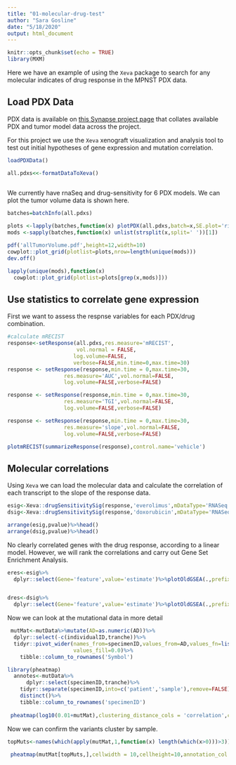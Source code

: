 ```yaml
---
title: "01-molecular-drug-test"
author: "Sara Gosline"
date: "5/18/2020"
output: html_document
---
```


```r
knitr::opts_chunk$set(echo = TRUE)
library(MXM)
```

Here we have an example of using the `Xeva` package to search for any molecular indicates of drug response in the MPNST PDX data.

## Load PDX Data

PDX data is available on [this Synapse project page](https://www.synapse.org/#!Synapse:syn21984813/wiki/602362) that collates available PDX and tumor model data across the project.

For this project we use the `Xeva` xenograft visualization and analysis tool to test out initial hypotheses of gene expression and mutation correlation.

```r

loadPDXData()

all.pdxs<<-formatDataToXeva()
 

```
We currently have rnaSeq and drug-sensitivity for 6 PDX models. We can plot the tumor volume data is shown here.

```r

batches=batchInfo(all.pdxs)

plots <-lapply(batches,function(x) plotPDX(all.pdxs,batch=x,SE.plot='ribbon',vol.normal=FALSE,title=x,control.name='vehicle'))
mods <-sapply(batches,function(x) unlist(strsplit(x,split=' '))[1])

pdf('allTumorVolume.pdf',height=12,width=10)
cowplot::plot_grid(plotlist=plots,nrow=length(unique(mods)))
dev.off()

lapply(unique(mods),function(x)
  cowplot::plot_grid(plotlist=plots[grep(x,mods)]))

```

## Use statistics to correlate gene expression


First we want to assess the respnse variables for each PDX/drug combination. 

```r
#calculate mRECIST
response<-setResponse(all.pdxs,res.measure='mRECIST',
                      vol.normal = FALSE,
                     log.volume=FALSE,
                     verbose=FALSE,min.time=0,max.time=30)
response <- setResponse(response,min.time = 0,max.time=30,
                  res.measure='AUC',vol.normal=FALSE,
                  log.volume=FALSE,verbose=FALSE)

response <- setResponse(response,min.time = 0,max.time=30,
                  res.measure='TGI',vol.normal=FALSE,
                  log.volume=FALSE,verbose=FALSE)

response <- setResponse(response,min.time = 0,max.time=30,
                  res.measure='slope',vol.normal=FALSE,
                  log.volume=FALSE,verbose=FALSE)

plotmRECIST(summarizeResponse(response),control.name='vehicle')
```

## Molecular correlations
Using `Xeva` we can load the molecular data and calculate the correlation of each transcript to the slope of the response data. 

```r
esig<-Xeva::drugSensitivitySig(response,'everolimus',mDataType='RNASeq',fit='lm',verbose=FALSE)
dsig<-Xeva::drugSensitivitySig(response,'doxorubicin',mDataType='RNASeq',fit='lm',verbose=FALSE)

arrange(esig,pvalue)%>%head()
arrange(dsig,pvalue)%>%head()

```
No clearly correlated genes with the drug response, according to a linear model. However, we will rank the correlations and carry out Gene Set Enrichment Analysis.

```r

eres<-esig%>%
  dplyr::select(Gene='feature',value='estimate')%>%plotOldGSEA(.,prefix='everolimus')


dres<-dsig%>%
  dplyr::select(Gene='feature',value='estimate')%>%plotOldGSEA(.,prefix='doxorubicin')


```

Now we can look at the mutational data in more detail
```r
 mutMat<-mutData%>%mutate(AD=as.numeric(AD))%>%
  dplyr::select(-c(individualID,tranche))%>%
  tidyr::pivot_wider(names_from=specimenID,values_from=AD,values_fn=list(AD=mean),
                     values_fill=0.0)%>%
    tibble::column_to_rownames('Symbol')

library(pheatmap)
  annotes<-mutData%>%
      dplyr::select(specimenID,tranche)%>%
    tidyr::separate(specimenID,into=c('patient','sample'),remove=FALSE)%>%
    distinct()%>%
    tibble::column_to_rownames('specimenID')
  
 pheatmap(log10(0.01+mutMat),clustering_distance_cols = 'correlation',cellwidth = 10,annotation_col = annotes,labels_row = rep("",nrow(mutMat)),labels_col=rep("",ncol(mutMat)),filename='allMutations.pdf')
```

Now we can confirm the variants cluster by sample.

```r
topMuts<-names(which(apply(mutMat,1,function(x) length(which(x>0)))>3))
 
 pheatmap(mutMat[topMuts,],cellwidth = 10,cellheight=10,annotation_col = annotes,labels_col=rep("",ncol(mutMat)),filename='recMutations.pdf')

```




